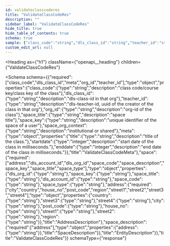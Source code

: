 ```yaml
---
id: validateclasscoderes
title: "ValidateClassCodeRes"
description: ""
sidebar_label: "ValidateClassCodeRes"
hide_title: true
hide_table_of_contents: true
schema: true
sample: {"class_code":"string","dls_class_id":"string","teacher_id":"string","org_id":"string","space_title":"string","space_key":"string","space_org_context":"string","meta":{"title":"string","startdate":0,"enddate":0},"space":{"dls_org_id":"string","space_key":"string","space_title":"string","dls_account_id":"string","space_code":"string","space_type":"string","address":{"country":"string","street3":"string","street4":"string","city":"string","post_code":"string","house_no":"string","street1":"string","street2":"string","region":"string"},"space_description":{"address":"string"}}}
custom_edit_url: null
---
```



<Heading
  as={"h1"}
  className={"openapi__heading"}
  children={"ValidateClassCodeRes"}
>
</Heading>





<Schema
  schema={{"required":["class_code","dls_class_id","meta","org_id","teacher_id"],"type":"object","properties":{"class_code":{"type":"string","description":"class code/course key/class key of the class"},"dls_class_id":{"type":"string","description":"dls-class-id in that org"},"teacher_id":{"type":"string","description":"dls-teacher-id, uuid of the creator of the class in that org"},"org_id":{"type":"string","description":"org-id of the class"},"space_title":{"type":"string","description":"space title"},"space_key":{"type":"string","description":"unique identifier of the space of a user"},"space_org_context":{"type":"string","description":"institutional or shared"},"meta":{"type":"object","properties":{"title":{"type":"string","description":"title of the class."},"startdate":{"type":"integer","description":"start date of the class in milliseconds."},"enddate":{"type":"integer","description":"end date of the class in milliseconds."}},"title":"ValidateClassCodeMeta"},"space":{"required":["address","dls_account_id","dls_org_id","space_code","space_description","space_key","space_title","space_type"],"type":"object","properties":{"dls_org_id":{"type":"string"},"space_key":{"type":"string"},"space_title":{"type":"string"},"dls_account_id":{"type":"string"},"space_code":{"type":"string"},"space_type":{"type":"string"},"address":{"required":["city","country","house_no","post_code","region","street1","street2","street3","street4"],"type":"object","properties":{"country":{"type":"string"},"street3":{"type":"string"},"street4":{"type":"string"},"city":{"type":"string"},"post_code":{"type":"string"},"house_no":{"type":"string"},"street1":{"type":"string"},"street2":{"type":"string"},"region":{"type":"string"}},"title":"AddressDescription"},"space_description":{"required":["address"],"type":"object","properties":{"address":{"type":"string"}},"title":"SpaceDescription"}},"title":"EntityDescription"}},"title":"ValidateClassCodeRes"}}
  schemaType={"response"}
>
  
</Schema>
            